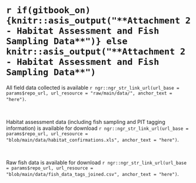 #  `r if(gitbook_on){knitr::asis_output("**Attachment 2 - Habitat Assessment and Fish Sampling Data**")} else knitr::asis_output("**Attachment 2 - Habitat Assessment and Fish Sampling Data**")` {-#raw-dat}

All field data collected is available `r ngr::ngr_str_link_url(url_base = params$repo_url, url_resource = "raw/main/data/", anchor_text = "here")`.

<br>

Habitat assessment data (including fish sampling and PIT tagging information) is available for download `r ngr::ngr_str_link_url(url_base = params$repo_url, url_resource = "blob/main/data/habitat_confirmations.xls", anchor_text = "here")`.

<br>

Raw fish data is available for download `r ngr::ngr_str_link_url(url_base = params$repo_url, url_resource = "blob/main/data/fish_data_tags_joined.csv", anchor_text = "here")`.
